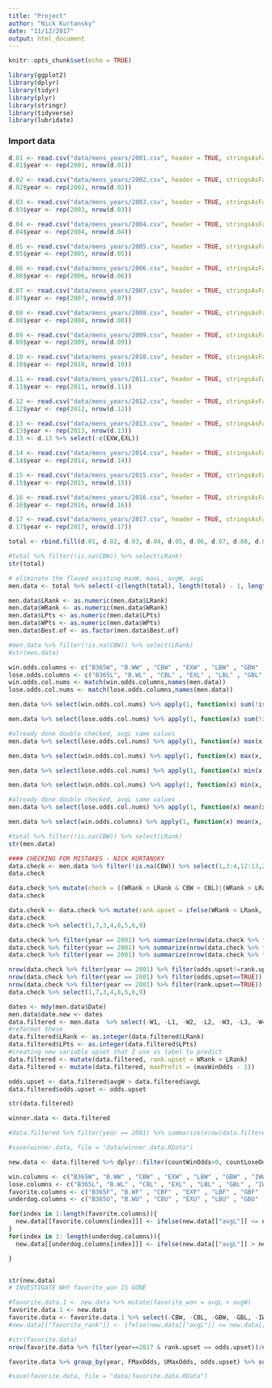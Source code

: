 ```yaml
---
title: "Project"
author: "Nick Kurtansky"
date: "11/12/2017"
output: html_document
---
```


```r
knitr::opts_chunk$set(echo = TRUE)
```

```r
library(ggplot2)
library(dplyr)
library(tidyr)
library(plyr)
library(stringr)
library(tidyverse)
library(lubridate)

```

### Import data
```r
d.01 <- read.csv("data/mens_years/2001.csv", header = TRUE, stringsAsFactors = FALSE)
d.01$year <- rep(2001, nrow(d.01))

d.02 <- read.csv("data/mens_years/2002.csv", header = TRUE, stringsAsFactors = FALSE)
d.02$year <- rep(2002, nrow(d.02))

d.03 <- read.csv("data/mens_years/2003.csv", header = TRUE, stringsAsFactors = FALSE)
d.03$year <- rep(2003, nrow(d.03))

d.04 <- read.csv("data/mens_years/2004.csv", header = TRUE, stringsAsFactors = FALSE)
d.04$year <- rep(2004, nrow(d.04))

d.05 <- read.csv("data/mens_years/2005.csv", header = TRUE, stringsAsFactors = FALSE)
d.05$year <- rep(2005, nrow(d.05))

d.06 <- read.csv("data/mens_years/2006.csv", header = TRUE, stringsAsFactors = FALSE)
d.06$year <- rep(2006, nrow(d.06))

d.07 <- read.csv("data/mens_years/2007.csv", header = TRUE, stringsAsFactors = FALSE)
d.07$year <- rep(2007, nrow(d.07))

d.08 <- read.csv("data/mens_years/2008.csv", header = TRUE, stringsAsFactors = FALSE)
d.08$year <- rep(2008, nrow(d.08))

d.09 <- read.csv("data/mens_years/2009.csv", header = TRUE, stringsAsFactors = FALSE)
d.09$year <- rep(2009, nrow(d.09))

d.10 <- read.csv("data/mens_years/2010.csv", header = TRUE, stringsAsFactors = FALSE)
d.10$year <- rep(2010, nrow(d.10))

d.11 <- read.csv("data/mens_years/2011.csv", header = TRUE, stringsAsFactors = FALSE)
d.11$year <- rep(2011, nrow(d.11))

d.12 <- read.csv("data/mens_years/2012.csv", header = TRUE, stringsAsFactors = FALSE)
d.12$year <- rep(2012, nrow(d.12))

d.13 <- read.csv("data/mens_years/2013.csv", header = TRUE, stringsAsFactors = FALSE)
d.13$year <- rep(2013, nrow(d.13))
d.13 <- d.13 %>% select(-c(EXW,EXL))

d.14 <- read.csv("data/mens_years/2014.csv", header = TRUE, stringsAsFactors = FALSE)
d.14$year <- rep(2014, nrow(d.14))

d.15 <- read.csv("data/mens_years/2015.csv", header = TRUE, stringsAsFactors = FALSE)
d.15$year <- rep(2015, nrow(d.15))

d.16 <- read.csv("data/mens_years/2016.csv", header = TRUE, stringsAsFactors = FALSE)
d.16$year <- rep(2016, nrow(d.16))

d.17 <- read.csv("data/mens_years/2017.csv", header = TRUE, stringsAsFactors = FALSE)
d.17$year <- rep(2017, nrow(d.17))

total <- rbind.fill(d.01, d.02, d.03, d.04, d.05, d.06, d.07, d.08, d.09, d.10, d.11, d.12, d.13, d.14, d.15, d.16, d.17)

#total %>% filter(!is.na(CBW)) %>% select(LRank)
str(total)
```

```r
# eliminate the flaued existing maxW, maxL, avgW, avgL
men.data <- total %>% select(-c(length(total), length(total) - 1, length(total) - 2, length(total) - 3))

men.data$LRank <- as.numeric(men.data$LRank)
men.data$WRank <- as.numeric(men.data$WRank)
men.data$LPts <- as.numeric(men.data$LPts)
men.data$WPts <- as.numeric(men.data$WPts)
men.data$Best.of <- as.factor(men.data$Best.of)

#men.data %>% filter(!is.na(CBW)) %>% select(LRank)
#str(men.data)
```


```r
win.odds.columns <- c("B365W", "B.WW" , "CBW" , "EXW" , "LBW" , "GBW" , "IWW" , "PSW" , "SBW" , "SJW" , "UBW" )
lose.odds.columns <- c("B365L", "B.WL" , "CBL" , "EXL" , "LBL" , "GBL" , "IWL" , "PSL" , "SBL" , "SJL" , "UBL" ) 
win.odds.col.nums <- match(win.odds.columns,names(men.data))
lose.odds.col.nums <- match(lose.odds.columns,names(men.data))

men.data %>% select(win.odds.col.nums) %>% apply(1, function(x) sum(!is.na(x))) -> men.data$countWinOdds

men.data %>% select(lose.odds.col.nums) %>% apply(1, function(x) sum(!is.na(x))) -> men.data$countLoseOdds

#already done double checked, avgL same values
men.data %>% select(lose.odds.col.nums) %>% apply(1, function(x) max(x, na.rm = T) )-> men.data$maxLoseOdds

men.data %>% select(win.odds.col.nums) %>% apply(1, function(x) max(x, na.rm = T) )-> men.data$maxWinOdds

men.data %>% select(lose.odds.col.nums) %>% apply(1, function(x) min(x, na.rm = T) )-> men.data$minLoseOdds

men.data %>% select(win.odds.col.nums) %>% apply(1, function(x) min(x, na.rm = T) )-> men.data$minWinOdds

#already done double checked, avgL same values
men.data %>% select(lose.odds.col.nums) %>% apply(1, function(x) mean(x, na.rm = T) )-> men.data$avgL

men.data %>% select(win.odds.columns) %>% apply(1, function(x) mean(x, na.rm = T) )-> men.data$avgW

#total %>% filter(!is.na(CBW)) %>% select(LRank)
str(men.data)

#### CHECKING FOR MISTAKES - NICK KURTANSKY
data.check <- men.data %>% filter(!is.na(CBW)) %>% select(1,3:4,12:13,27,28,35)
data.check

data.check %>% mutate(check = ((WRank < LRank & CBW < CBL)|(WRank > LRank & CBW > CBL)))
data.check

data.check <- data.check %>% mutate(rank.upset = ifelse(WRank < LRank, FALSE, TRUE)) %>% mutate(odds.upset = ifelse(CBW < CBL, FALSE, TRUE)) %>% select(-2)
data.check
data.check %>% select(1,7,3,4,8,5,6,9)

data.check %>% filter(year == 2001) %>% summarize(nrow(data.check %>% filter(odds.upset!=rank.upset))/nrow(data.check))
data.check %>% filter(year == 2001) %>% summarize(nrow(data.check %>% filter(odds.upset==TRUE))/nrow(data.check))
data.check %>% filter(year == 2001) %>% summarize(nrow(data.check %>% filter(rank.upset==TRUE))/nrow(data.check))

nrow(data.check %>% filter(year == 2001) %>% filter(odds.upset!=rank.upset))
nrow(data.check %>% filter(year == 2001) %>% filter(odds.upset==TRUE))
nrow(data.check %>% filter(year == 2001) %>% filter(rank.upset==TRUE))
data.check %>% select(1,7,3,4,8,5,6,9)
```

```r
dates <- mdy(men.data$Date)
men.data$date.new <- dates
data.filtered <- men.data  %>% select(-W1, -L1, -W2, -L2, -W3, -L3, -W4, -L4, -W5, -L5, -Wsets, -Lsets,  -Date, -Winner, -Loser, -Comment)
#reformat these 
data.filtered$LRank <- as.integer(data.filtered$LRank)
data.filtered$LPts <- as.integer(data.filtered$LPts)
#creating new variable upset that I use as label to predict
data.filtered <- mutate(data.filtered, rank.upset = WRank > LRank)
data.filtered <- mutate(data.filtered, maxProfit = (maxWinOdds - 1))

odds.upset <- data.filtered$avgW > data.filtered$avgL
data.filtered$odds.upset <- odds.upset

str(data.filtered)

winner.data <- data.filtered

#data.filtered %>% filter(year == 2001) %>% summarize(nrow(data.filtered %>% filter(odds.upset!=rank.upset))/nrow(data.filtered))

```

```r
#save(winner.data, file = "data/winner.data.RData")

```


```r
new.data <- data.filtered %>% dplyr::filter(countWinOdds>0, countLoseOdds >0)

win.columns <- c("B365W", "B.WW" , "CBW" , "EXW" , "LBW" , "GBW" , "IWW" , "PSW" , "SBW" , "SJW" , "UBW", "WRank", "countWinOdds" , "avgW", "maxWinOdds", "minWinOdds")
lose.columns <- c("B365L", "B.WL" , "CBL" , "EXL" , "LBL" , "GBL" , "IWL" , "PSL" , "SBL" , "SJL" , "UBL" , "LRank", "countLoseOdds", "avgL", "maxLoseOdds", "minLoseOdds") 
favorite.columns <- c("B365F", "B.WF" , "CBF" , "EXF" , "LBF" , "GBF" , "IWF" , "PSF" , "SBF" , "SJF" , "UBF", "FRank", "FcountOdds","avgF", "FMaxOdds","FMinOdds" )
underdog.columns <- c("B365U", "B.WU" , "CBU" , "EXU" , "LBU" , "GBU" , "IWU" , "PSU" , "SBU" , "SJU" , "UBU" , "URank", "UcountOdds", "avgU", "UMaxOdds", "UMinOdds")

for(index in 1:length(favorite.columns)){
  new.data[[favorite.columns[index]]] <- ifelse(new.data[["avgL"]] <= new.data[["avgW"]], new.data[[lose.columns[index]]], new.data[[win.columns[index]]])
}
for(index in 1: length(underdog.columns)){
  new.data[[underdog.columns[index]]] <- ifelse(new.data[["avgL"]] > new.data[["avgW"]], new.data[[lose.columns[index]]], new.data[[win.columns[index]]])

}


str(new.data)
# INVESTIGATE WHY favorite_won IS GONE

#favorite.data.1 <- new.data %>% mutate(favorite_won = avgL > avgW)
favorite.data.1 <- new.data
favorite.data <- favorite.data.1 %>% select(-CBW, -CBL, -GBW, -GBL, -IWW, -IWL, -SBW, -SBL, -B365W, -B365L, -B.WW, -B.WL, -EXW, -EXL, -PSW, -PSL, -WPts, -LPts, - UBW, -UBL, -LBW, -LBL, -SJW, -SJL , -WRank, -LRank, -avgW, -avgL, -countWinOdds, -countLoseOdds, -maxLoseOdds, -minLoseOdds - maxWinOdds, -minWinOdds)
#new.data[["favorite_rank"]] <- ifelse(new.data[["avgL"]] <= new.data[["avgW"]], new.data[["LRank"]], new.data[["WRank"]])
```


```r
#str(favorite.data)
nrow(favorite.data %>% filter(year==2017 & rank.upset == odds.upset))/nrow(favorite.data %>% filter(year==2017))

favorite.data %>% group_by(year, FMaxOdds, UMaxOdds, odds.upset) %>% summarise(year, mean(FMaxOdds), mean(UMaxOdds), mean(as.numeric(odds.upset)))
```


```r
#save(favorite.data, file = "data/favorite.data.RData")
```

